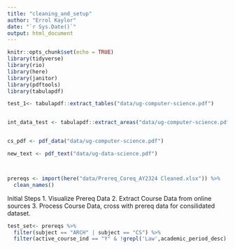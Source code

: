 ```yaml
---
title: "cleaning_and_setup"
author: "Errol Kaylor"
date: "`r Sys.Date()`"
output: html_document
---
```


```r
knitr::opts_chunk$set(echo = TRUE)
library(tidyverse)
library(rio)
library(here)
library(janitor)
library(pdftools)
library(tabulapdf)
```


```r
test_1<- tabulapdf::extract_tables("data/ug-computer-science.pdf")


int_data_test <- tabulapdf::extract_areas("data/ug-computer-science.pdf")


cs_pdf <- pdf_data("data/ug-computer-science.pdf")

new_text <- pdf_text("data/ug-data-science.pdf")



prereqs <- import(here("data/Prereq_Coreq_AY2324 Cleaned.xlsx")) %>% 
  clean_names()
```

Initial Steps
1. Visualize Prereq Data
2. Extract Course Data from online sources
3. Process Course Data, cross with prereq data for consilidated dataset.

```r
test_set<- prereqs %>% 
  filter(subject == "ARCH" | subject == "CS") %>% 
  filter(active_course_ind == "Y" & !grepl('Law',academic_period_desc) )

```






